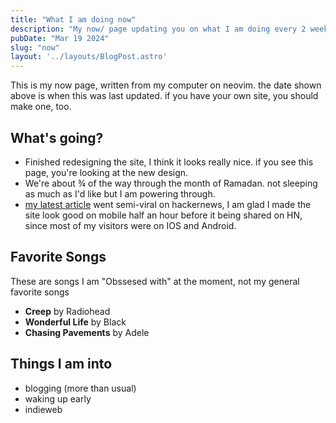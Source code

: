 ```yaml
---
title: "What I am doing now"
description: "My now/ page updating you on what I am doing every 2 weeks"
pubDate: "Mar 19 2024"
slug: "now"
layout: '../layouts/BlogPost.astro'
---
```


This is my now page, written from my computer on neovim. the date shown above is when this was last updated. if you have your own site, you should make one, too.

## What's going?
- Finished redesigning the site, I think it looks really nice. if you see this page, you're looking at the new design.
- We're about ¾ of the way through the month of Ramadan. not sleeping as much as I'd like but I am powering through.
- [my latest article](/linux-text-manipulation) went semi-viral on hackernews, I am glad I made the site look good on mobile half an hour before it being shared on HN, since most of my visitors were on IOS and Android.

## Favorite Songs
These are songs I am "Obssesed with" at the moment, not my general favorite songs
- **Creep** by Radiohead
- **Wonderful Life** by Black
- **Chasing Pavements** by Adele

## Things I am into
- blogging (more than usual)
- waking up early
- indieweb

